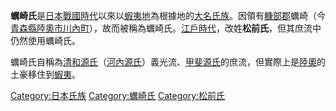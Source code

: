 {{multiple issues|
{{Expand Japanese|time=2017-03-17T20:23:25+00:00}}
{{expand|time=2017-03-17T20:23:25+00:00}}
{{unreferenced|time=2017-03-17T20:23:25+00:00}}
}}
{{日本氏族
|家名=蠣崎氏（松前氏）
|家紋= Japanese Crest Maru ni Takedabishi.svg
|家紋名稱=丸に割菱
|本姓='''自稱'''・[[清和源氏|清和源氏]]（[[河內源氏|河內源氏]]）[[源義光|義光流]]
|家祖=[[武田信廣|武田信廣]]/[[蠣崎信廣|蠣崎信廣]]
|種別=[[武家|武家]]<br/>[[華族_(日本)|華族]]（[[子爵|子爵]]）
|出身地=[[安藝國|安藝國]]
|根拠地=[[蝦夷地|蝦夷地]]（[[渡島國|渡島國]]）<br/>[[神奈川縣|神奈川縣]][[橫濱市|橫濱市]]<br/>[[北海道|北海道]]
|人物=[[蠣崎基廣|蠣崎基廣]]<br/>[[蠣崎季廣|蠣崎季廣]]
|支流=
}}
'''蠣崎氏'''是[[日本戰國時代|日本戰國時代]]以來以[[蝦夷地|蝦夷地]]為根據地的[[大名_(稱謂)|大名]][[氏族|氏族]]。因領有[[糠部郡|糠部郡]]蠣崎（今[[青森縣|青森縣]][[陸奧市|陸奧市]][[川內町|川內町]]），故而被稱為蠣崎氏。[[江戶時代|江戶時代]]，改姓'''松前氏'''，但其庶流中仍然使用蠣崎氏。

蠣崎氏自稱為[[清和源氏|清和源氏]]（[[河內源氏|河內源氏]]）義光流、[[甲斐源氏|甲斐源氏]]的庶流，但實際上是[[陸奧國|陸奧]]的土豪移住到[[蝦夷|蝦夷]]。

[[Category:日本氏族|Category:日本氏族]]
[[Category:蠣崎氏|Category:蠣崎氏]]
[[Category:松前氏|Category:松前氏]]
{{stub}}